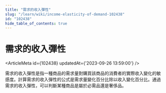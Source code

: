 ```yaml
---
title: "需求的收入彈性"
slug: "/learn/wiki/income-elasticity-of-demand-102438"
id: "102438"
hide_table_of_contents: true
---
```



# 需求的收入彈性

<ArticleMeta id={102438} updatedAt={'2023-09-26 13:59:00'} />
<div className='border-solid border-b border-t-0 my-4 border-[var(--ifm-color-gray-300)]' />

需求的收入彈性是指一種商品的需求量對購買該商品的消費者的實際收入變化的敏感度。計算需求的收入彈性的公式是需求量變化百分比除以收入變化百分比。通過需求的收入彈性，可以判斷某種商品是屬於必需品還是奢侈品。
